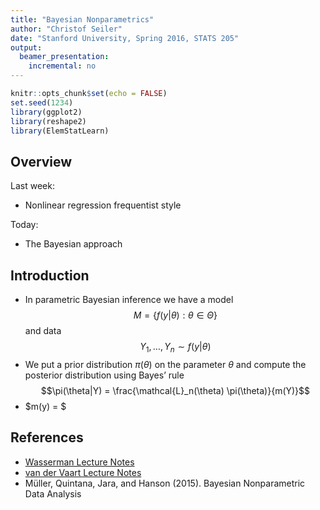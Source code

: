 ```yaml
---
title: "Bayesian Nonparametrics"
author: "Christof Seiler"
date: "Stanford University, Spring 2016, STATS 205"
output:
  beamer_presentation:
    incremental: no
---
```


```r
knitr::opts_chunk$set(echo = FALSE)
set.seed(1234)
library(ggplot2)
library(reshape2)
library(ElemStatLearn)
```

## Overview

Last week:

* Nonlinear regression frequentist style

Today:

* The Bayesian approach

## Introduction

* In parametric Bayesian inference we have a model $$M = \{f(y|\theta): \theta \in \Theta \}$$ and data $$Y_1,\dots,Y_n \sim f(y|\theta)$$
* We put a prior distribution $\pi(\theta)$ on the parameter $\theta$ and compute the posterior distribution using Bayes' rule $$\pi(\theta|Y) = \frac{\mathcal{L}_n(\theta) \pi(\theta)}{m(Y)}$$
* $m(y) = $

## References

* [Wasserman Lecture Notes](http://www.stat.cmu.edu/~larry/=sml/nonparbayes.pdf)
* [van der Vaart Lecture Notes](http://www.math.leidenuniv.nl/~avdvaart/BNP/)
* Müller, Quintana, Jara, and Hanson (2015). Bayesian Nonparametric Data Analysis

